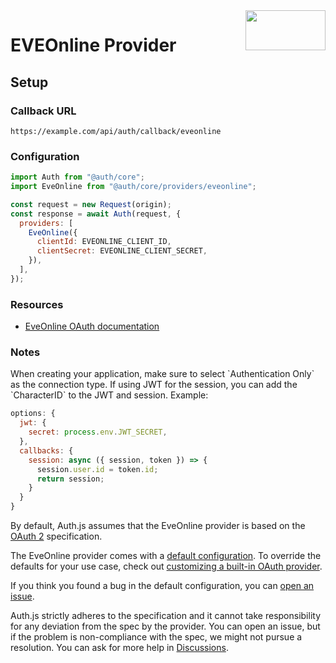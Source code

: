 
<img align="right" src="/img/providers/eveonline.svg" height="64" width="128" />

# EVEOnline Provider

## Setup

### Callback URL

```
https://example.com/api/auth/callback/eveonline
```

### Configuration

```js
import Auth from "@auth/core";
import EveOnline from "@auth/core/providers/eveonline";

const request = new Request(origin);
const response = await Auth(request, {
  providers: [
    EveOnline({
      clientId: EVEONLINE_CLIENT_ID,
      clientSecret: EVEONLINE_CLIENT_SECRET,
    }),
  ],
});
```

### Resources

- [EveOnline OAuth documentation](https://developers.eveonline.com/blog/article/sso-to-authenticated-calls)

### Notes

<Callout type="info">
  When creating your application, make sure to select `Authentication Only` as
  the connection type.
</Callout>

<Callout type="info">
If using JWT for the session, you can add the `CharacterID` to the JWT and session. Example:

```js
options: {
  jwt: {
    secret: process.env.JWT_SECRET,
  },
  callbacks: {
    session: async ({ session, token }) => {
      session.user.id = token.id;
      return session;
    }
  }
}
```

</Callout>

By default, Auth.js assumes that the EveOnline provider is
based on the [OAuth 2](https://www.rfc-editor.org/rfc/rfc6749.html) specification.

The EveOnline provider comes with a [default configuration](https://github.com/nextauthjs/next-auth/blob/main/packages/core/src/providers/eveonline.ts).
To override the defaults for your use case, check out [customizing a built-in OAuth provider](https://authjs.dev/guides/providers/custom-provider#override-default-options).

If you think you found a bug in the default configuration, you can [open an issue](https://authjs.dev/new/provider-issue).

Auth.js strictly adheres to the specification and it cannot take responsibility for any deviation from
the spec by the provider. You can open an issue, but if the problem is non-compliance with the spec,
we might not pursue a resolution. You can ask for more help in [Discussions](https://authjs.dev/new/github-discussions).
